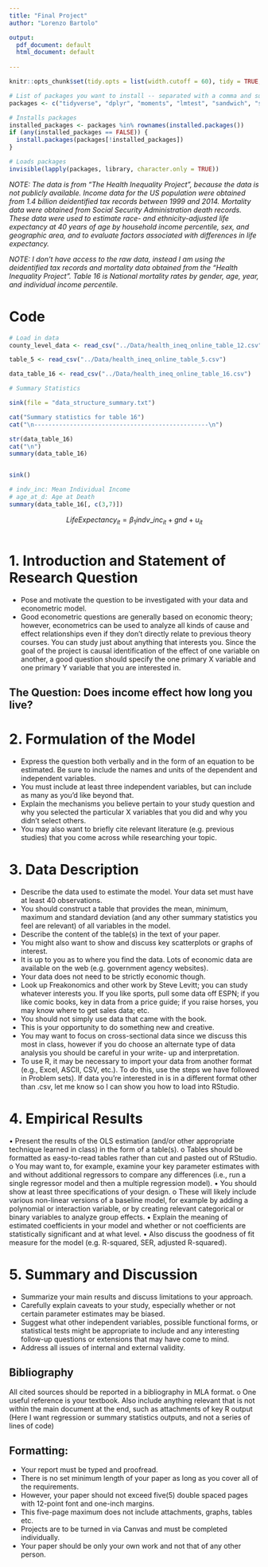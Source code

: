 ```yaml
---
title: "Final Project"
author: "Lorenzo Bartolo"

output:
  pdf_document: default
  html_document: default
    
---
```


```r
knitr::opts_chunk$set(tidy.opts = list(width.cutoff = 60), tidy = TRUE, echo = TRUE)

# List of packages you want to install -- separated with a comma and surrounded in "quotes" 
packages <- c("tidyverse", "dplyr", "moments", "lmtest", "sandwich", "stringr", "readr", "here", "ggplot2", "modelr", "MASS", "knitr", "formatR", "car", "AER", "plm", "stargazer", "readxl","haven")

# Installs packages
installed_packages <- packages %in% rownames(installed.packages())
if (any(installed_packages == FALSE)) {
  install.packages(packages[!installed_packages])
}

# Loads packages
invisible(lapply(packages, library, character.only = TRUE))

```


*NOTE: The data is from "The Health Inequality Project", because the data is not publicly available. Income data for the US population were obtained from 1.4 billion deidentified tax records between 1999 and 2014. Mortality data were obtained from Social Security Administration death records. These data were used to estimate race- and ethnicity-adjusted life expectancy at 40 years of age by household income percentile, sex, and geographic area, and to evaluate factors associated with differences in life expectancy. *

*NOTE: I don't have access to the raw data, instead I am using the deidentified tax records and mortality data obtained from the "Health Inequality Project". Table 16 is National mortality rates by gender, age, year, and individual income percentile.*



# Code
```r

# Load in data
county_level_data <- read_csv("../Data/health_ineq_online_table_12.csv")

table_5 <- read_csv("../Data/health_ineq_online_table_5.csv")

data_table_16 <- read_csv("../Data/health_ineq_online_table_16.csv")

```


```r
# Summary Statistics

sink(file = "data_structure_summary.txt")

cat("Summary statistics for table 16")
cat("\n-------------------------------------------------\n")

str(data_table_16)
cat("\n")
summary(data_table_16)


sink()
```


```r
# indv_inc: Mean Individual Income
# age_at_d: Age at Death
summary(data_table_16[, c(3,7)])

```



$$ LifeExpectancy_{it} = \beta_1 indv\_inc_{it} + gnd + u_{it} $$
```r


```


# 1. Introduction and Statement of Research Question
- Pose and motivate the question to be investigated with your data and econometric model.
- Good econometric questions are generally based on economic theory; however,
econometrics can be used to analyze all kinds of cause and effect relationships even if
they don’t directly relate to previous theory courses. You can study just about anything
that interests you. Since the goal of the project is causal identification of the effect of
one variable on another, a good question should specify the one primary X variable
and one primary Y variable that you are interested in.

## The Question: Does income effect how long you live?


# 2. Formulation of the Model
- Express the question both verbally and in the form of an equation to be estimated. Be sure to
include the names and units of the dependent and independent variables.
- You must include at least three independent variables, but can include as many as you’d like
beyond that.
- Explain the mechanisms you believe pertain to your study question and why you selected the
particular X variables that you did and why you didn’t select others.
- You may also want to briefly cite relevant literature (e.g. previous studies) that you come across
while researching your topic.


# 3. Data Description
- Describe the data used to estimate the model. Your data set must have at least 40 observations.
- You should construct a table that provides the mean, minimum, maximum and
standard deviation (and any other summary statistics you feel are relevant) of all
variables in the model.
- Describe the content of the table(s) in the text of your paper.
- You might also want to show and discuss key scatterplots or graphs of interest.
- It is up to you as to where you find the data. Lots of economic data are available on the web (e.g.
government agency websites).
- Your data does not need to be strictly economic though.
- Look up Freakonomics and other work by Steve Levitt; you can study whatever interests
you. If you like sports, pull some data off ESPN; if you like comic books, key in data
from a price guide; if you raise horses, you may know where to get sales data; etc.
- You should not simply use data that came with the book.
- This is your opportunity to do something new and creative.
- You may want to focus on cross-sectional data since we discuss this most in class, however if you
do choose an alternate type of data analysis you should be careful in your write- up and
interpretation.
- To use R, it may be necessary to import your data from another format (e.g., Excel, ASCII, CSV,
etc.). To do this, use the steps we have followed in Problem sets). If data you’re interested in is in
a different format other than .csv, let me know so I can show you how to load into RStudio.


# 4. Empirical Results
• Present the results of the OLS estimation (and/or other appropriate technique learned in class) in
the form of a table(s).
o Tables should be formatted as easy-to-read tables rather than cut and pasted out of
RStudio.
o You may want to, for example, examine your key parameter estimates with and without
additional regressors to compare any differences (i.e., run a single regressor model and
then a multiple regression model).
• You should show at least three specifications of your design.
o These will likely include various non-linear versions of a baseline model, for example by
adding a polynomial or interaction variable, or by creating relevant categorical or binary
variables to analyze group effects.
• Explain the meaning of estimated coefficients in your model and whether or not coefficients are
statistically significant and at what level.
• Also discuss the goodness of fit measure for the model (e.g. R-squared, SER, adjusted R-squared).


# 5. Summary and Discussion
- Summarize your main results and discuss limitations to your approach.
- Carefully explain caveats to your study, especially whether or not certain parameter
estimates may be biased.
- Suggest what other independent variables, possible functional forms, or statistical tests
might be appropriate to include and any interesting follow-up questions or extensions
that may have come to mind.
- Address all issues of internal and external validity.


## Bibliography
All cited sources should be reported in a bibliography in MLA format.
o One useful reference is your textbook.
Also include anything relevant that is not within the main document at the end, such as
attachments of key R output (Here I want regression or summary statistics outputs, and not a
series of lines of code)


## Formatting:
- Your report must be typed and proofread.
- There is no set minimum length of your paper as long as you cover all of the requirements.
- However, your paper should not exceed five(5) double spaced pages with 12-point font and
one-inch margins.
- This five-page maximum does not include attachments, graphs, tables etc.
- Projects are to be turned in via Canvas and must be completed individually.
- Your paper should be only your own work and not that of any other person.

